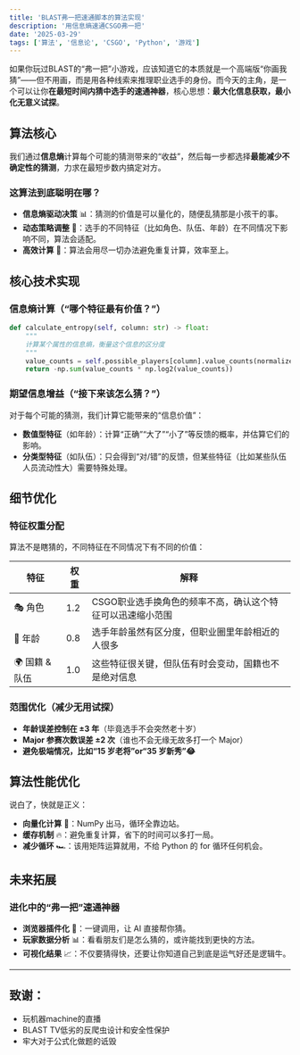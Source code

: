 ```yaml
---
title: 'BLAST弗一把速通脚本的算法实现'
description: '用信息熵速通CSGO弗一把'
date: '2025-03-29'
tags: ['算法', '信息论', 'CSGO', 'Python', '游戏']
---
```


如果你玩过BLAST的“弗一把”小游戏，应该知道它的本质就是一个高端版“你画我猜”——但不用画，而是用各种线索来推理职业选手的身份。而今天的主角，是一个可以让你**在最短时间内猜中选手的速通神器**，核心思想：**最大化信息获取，最小化无意义试探**。

## 算法核心

我们通过**信息熵**计算每个可能的猜测带来的“收益”，然后每一步都选择**最能减少不确定性的猜测**，力求在最短步数内搞定对方。

### 这算法到底聪明在哪？

- **信息熵驱动决策** 📊：猜测的价值是可以量化的，随便乱猜那是小孩干的事。
- **动态策略调整** 🎯：选手的不同特征（比如角色、队伍、年龄）在不同情况下影响不同，算法会适配。
- **高效计算** 🚀：算法会用尽一切办法避免重复计算，效率至上。

## 核心技术实现

### 信息熵计算（“哪个特征最有价值？”）

```python
def calculate_entropy(self, column: str) -> float:
    """
    计算某个属性的信息熵，衡量这个信息的区分度
    """
    value_counts = self.possible_players[column].value_counts(normalize=True)
    return -np.sum(value_counts * np.log2(value_counts))
```

### 期望信息增益（“接下来该怎么猜？”）

对于每个可能的猜测，我们计算它能带来的“信息价值”：

- **数值型特征**（如年龄）：计算“正确”“大了”“小了”等反馈的概率，并估算它们的影响。
- **分类型特征**（如队伍）：只会得到“对/错”的反馈，但某些特征（比如某些队伍人员流动性大）需要特殊处理。

## 细节优化

### **特征权重分配**

算法不是瞎猜的，不同特征在不同情况下有不同的价值：

| 特征 | 权重 | 解释 |
|------|------|------|
| 🎭 角色 | 1.2  | CSGO职业选手换角色的频率不高，确认这个特征可以迅速缩小范围 |
| 🎂 年龄 | 0.8  | 选手年龄虽然有区分度，但职业圈里年龄相近的人很多 |
| 🌍 国籍 & 队伍 | 1.0  | 这些特征很关键，但队伍有时会变动，国籍也不是绝对信息 |

### **范围优化（减少无用试探）**

- **年龄误差控制在 ±3 年**（毕竟选手不会突然老十岁）
- **Major 参赛次数误差 ±2 次**（谁也不会无缘无故多打一个 Major）
- **避免极端情况，比如“15 岁老将”or“35 岁新秀”😂**

## 算法性能优化

说白了，快就是正义：

- **向量化计算** 🚀：NumPy 出马，循环全靠边站。
- **缓存机制** 🔥：避免重复计算，省下的时间可以多打一局。
- **减少循环** 🏎️：该用矩阵运算就用，不给 Python 的 for 循环任何机会。

## 未来拓展

### **进化中的“弗一把”速通神器**

- **浏览器插件化** 🔗：一键调用，让 AI 直接帮你猜。
- **玩家数据分析** 📊：看看朋友们是怎么猜的，或许能找到更快的方法。
- **可视化结果** 📈：不仅要猜得快，还要让你知道自己到底是运气好还是逻辑牛。

---

## 致谢：
- 玩机器machine的直播
- BLAST TV低劣的反爬虫设计和安全性保护
- 牢大对于公式化做题的诋毁


